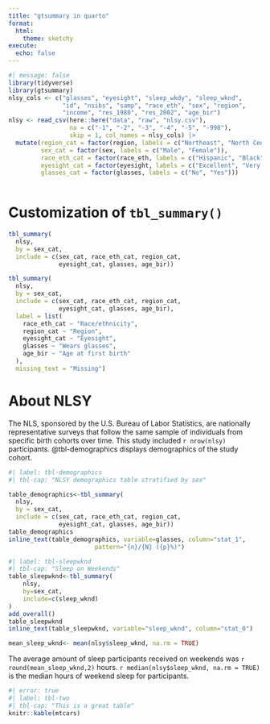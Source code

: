 ```yaml
---
title: "gtsummary in quarto"
format:
  html:
    theme: sketchy
execute:
  echo: false
---
```


```r
#| message: false
library(tidyverse)
library(gtsummary)
nlsy_cols <- c("glasses", "eyesight", "sleep_wkdy", "sleep_wknd", 
               "id", "nsibs", "samp", "race_eth", "sex", "region", 
               "income", "res_1980", "res_2002", "age_bir")
nlsy <- read_csv(here::here("data", "raw", "nlsy.csv"), 
                 na = c("-1", "-2", "-3", "-4", "-5", "-998"),
                 skip = 1, col_names = nlsy_cols) |> 
  mutate(region_cat = factor(region, labels = c("Northeast", "North Central", "South", "West")),
         sex_cat = factor(sex, labels = c("Male", "Female")),
         race_eth_cat = factor(race_eth, labels = c("Hispanic", "Black", "Non-Black, Non-Hispanic")),
         eyesight_cat = factor(eyesight, labels = c("Excellent", "Very good", "Good", "Fair", "Poor")),
         glasses_cat = factor(glasses, labels = c("No", "Yes"))) 
  
```

# Customization of `tbl_summary()`

```r

tbl_summary(
  nlsy,
  by = sex_cat,
  include = c(sex_cat, race_eth_cat, region_cat,
              eyesight_cat, glasses, age_bir))

```

```r
tbl_summary(
  nlsy,
  by = sex_cat,
  include = c(sex_cat, race_eth_cat, region_cat,
              eyesight_cat, glasses, age_bir),
  label = list(
    race_eth_cat ~ "Race/ethnicity",
    region_cat ~ "Region",
    eyesight_cat ~ "Eyesight",
    glasses ~ "Wears glasses",
    age_bir ~ "Age at first birth"
  ),
  missing_text = "Missing")
```

# About NLSY

The NLS, sponsored by the U.S. Bureau of Labor Statistics, are nationally representative surveys that follow the same sample of individuals from specific birth cohorts over time. This study included `r nrow(nlsy)` participants. @tbl-demographics displays demographics of the study cohort.


```r
#| label: tbl-demographics
#| tbl-cap: "NLSY demographics table stratified by sex"

table_demographics<-tbl_summary(
  nlsy,
  by = sex_cat,
  include = c(sex_cat, race_eth_cat, region_cat,
              eyesight_cat, glasses, age_bir))
table_demographics
inline_text(table_demographics, variable=glasses, column="stat_1",
						pattern="{n}/{N} ({p}%)")
```

```r
#| label: tbl-sleepwknd
#| tbl-cap: "Sleep on Weekends"
table_sleepwknd<-tbl_summary(
	nlsy,
	by=sex_cat,
	include=c(sleep_wknd)
)
add_overall()
table_sleepwknd
inline_text(table_sleepwknd, variable="sleep_wknd", column="stat_0")

mean_sleep_wknd<- mean(nlsy$sleep_wknd, na.rm = TRUE)

```
The average amount of sleep participants received on weekends was `r round(mean_sleep_wknd,2)` hours. `r median(nlsy$sleep_wknd, na.rm = TRUE)` is the median hours of weekend sleep for participants.

```r
#| error: true
#| label: tbl-two
#| tbl-cap: "This is a great table"
knitr::kable(mtcars)

```

